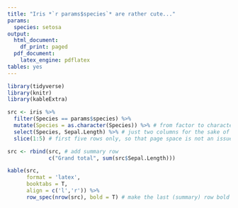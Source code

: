 ```yaml
---
title: "Iris *`r params$species`* are rather cute..."
params:
  species: setosa
output:
  html_document:
    df_print: paged
  pdf_document:
    latex_engine: pdflatex
tables: yes
---
```


```r
library(tidyverse)
library(knitr)
library(kableExtra)

src <- iris %>%
  filter(Species == params$species) %>%
  mutate(Species = as.character(Species)) %>% # from factor to character, so that summary row works
  select(Species, Sepal.Length) %>% # just two columns for the sake of clarity...
  slice(1:5) # first five rows only, so that page space is not an issue

src <- rbind(src, # add summary row 
             c("Grand total", sum(src$Sepal.Length)))

kable(src,
      format = 'latex',
      booktabs = T,
      align = c('l','r')) %>%
      row_spec(nrow(src), bold = T) # make the last (summary) row bold

```